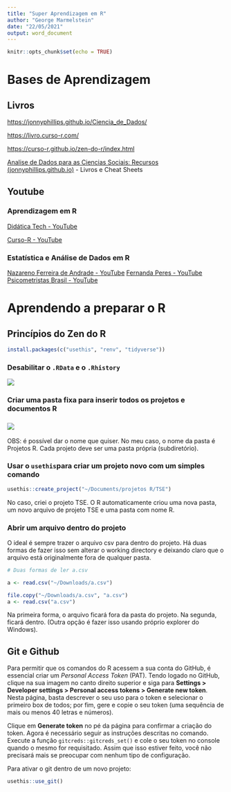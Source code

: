 ```yaml
---
title: "Super Aprendizagem em R"
author: "George Marmelstein"
date: "22/05/2021"
output: word_document
---
```


```r
knitr::opts_chunk$set(echo = TRUE)
```

# Bases de Aprendizagem

## Livros

<https://jonnyphillips.github.io/Ciencia_de_Dados/>

<https://livro.curso-r.com/>

<https://curso-r.github.io/zen-do-r/index.html>

[Analise de Dados para as Ciencias Sociais: Recursos (jonnyphillips.github.io)](https://jonnyphillips.github.io/Ciencia_de_Dados/recursos.html) - Livros e Cheat Sheets

## Youtube

### Aprendizagem em R

[Didática Tech - YouTube](https://www.youtube.com/channel/UC0BiVs5EYh57gzGVvhddjsA)

[Curso-R - YouTube](https://www.youtube.com/channel/UCTXuqtCYxPVEehq6fJY9GkA)

### Estatística e Análise de Dados em R

[Nazareno Ferreira de Andrade - YouTube](https://www.youtube.com/channel/UCg4jOV2lnxarW3tkmbDL59Q)
[Fernanda Peres - YouTube](https://www.youtube.com/channel/UCx1vXgGDXc7BH7bI1KC_o7Q)
[Psicometristas Brasil - YouTube](https://www.youtube.com/channel/UCmQTLhj0Ev41tjClKPJ20Lw)

# Aprendendo a preparar o R

## Princípios do Zen do R

```r
install.packages(c("usethis", "renv", "tidyverse"))
```

### Desabilitar o `.RData` e o `.Rhistory`

![](https://curso-r.github.io/zen-do-r/static/rdata-rhistory/config.png)

### Criar uma pasta fixa para inserir todos os projetos e documentos R

### ![](https://curso-r.github.io/zen-do-r/static/rproj-dir/wd.png)

OBS: é possível dar o nome que quiser. No meu caso, o nome da pasta é Projetos R. Cada projeto deve ser uma pasta própria (subdiretório).

### Usar o `usethis`para criar um projeto novo com um simples comando

```r
usethis::create_project("~/Documents/projetos R/TSE")
```

No caso, criei o projeto TSE. O R automaticamente criou uma nova pasta, um novo arquivo de projeto TSE e uma pasta com nome R.

### Abrir um arquivo dentro do projeto

O ideal é sempre trazer o arquivo csv para dentro do projeto. Há duas formas de fazer isso sem alterar o working directory e deixando claro que o arquivo está originalmente fora de qualquer pasta.

```r
# Duas formas de ler a.csv

a <- read.csv("~/Downloads/a.csv")

file.copy("~/Downloads/a.csv", "a.csv")
a <- read.csv("a.csv")
```

Na primeira forma, o arquivo ficará fora da pasta do projeto. Na segunda, ficará dentro. (Outra opção é fazer isso usando próprio explorer do Windows).

## Git e Github

Para permitir que os comandos do R acessem a sua conta do GitHub, é essencial criar um *Personal Access Token* (PAT). Tendo logado no GitHub, clique na sua imagem no canto direito superior e siga para **Settings \> Developer settings \> Personal access tokens \> Generate new token**. Nesta página, basta descrever o seu uso para o token e selecionar o primeiro box de todos; por fim, gere e copie o seu token (uma sequência de mais ou menos 40 letras e números).

Clique em **Generate token** no pé da página para confirmar a criação do token. Agora é necessário seguir as instruções descritas no comando. Execute a função `gitcreds::gitcreds_set()` e cole o seu token no console quando o mesmo for requisitado. Assim que isso estiver feito, você não precisará mais se preocupar com nenhum tipo de configuração.

Para ativar o git dentro de um novo projeto:

```r
usethis::use_git()
```
